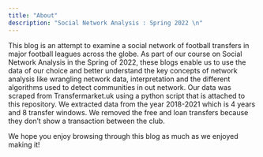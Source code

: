 ```yaml
---
title: "About"
description: "Social Network Analysis : Spring 2022 \n"
---
```



This blog is an attempt to examine a social network of football transfers in major football leagues across the globe. As part of our course on Social Network Analysis in the Spring of 2022, these blogs enable us to use the data of our choice and better understand the key concepts of network analysis like wrangling network data, interpretation and the different algorithms used to detect communities in out network. Our data was scraped from Transfermarket.uk using a python script that is attached to this repository. We extracted data from the year 2018-2021 which is 4 years and 8 transfer windows. We removed the free and loan transfers because they don't show a transaction between the club.

We hope you enjoy browsing through this blog as much as we enjoyed making it! 
